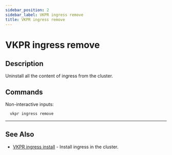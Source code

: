 ```yaml
---
sidebar_position: 2
sidebar_label: VKPR ingress remove
title: VKPR ingress remove
---
```


# VKPR ingress remove

## Description

Uninstall all the content of ingress from the cluster.

## Commands

Non-interactive inputs:

```bash
  vkpr ingress remove
```

---

## See Also

- [VKPR ingress install](/docs/commands/ingress/install) - Install ingress in the cluster.
